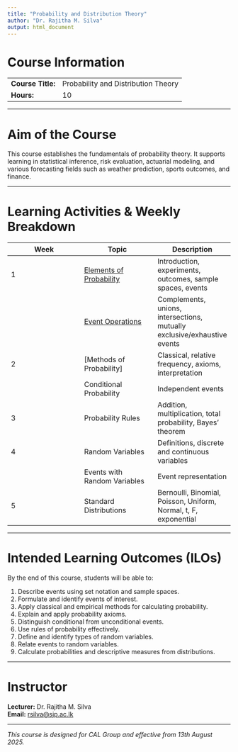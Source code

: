 ```yaml
---
title: "Probability and Distribution Theory"
author: "Dr. Rajitha M. Silva"
output: html_document
---
```


# Course Information

|                   |                                     |
|-------------------|-------------------------------------|
| **Course Title:** | Probability and Distribution Theory |
| **Hours:**        | 10                                  |

------------------------------------------------------------------------

# Aim of the Course

This course establishes the fundamentals of probability theory. It supports learning in statistical inference, risk evaluation, actuarial modeling, and various forecasting fields such as weather prediction, sports outcomes, and finance.

------------------------------------------------------------------------

# Learning Activities & Weekly Breakdown

| **Week** | **Topic** | **Description** |
|----|----|----|
| 1 | [Elements of Probability](week1.html) | Introduction, experiments, outcomes, sample spaces, events |
|  | [Event Operations](week1part2.html) | Complements, unions, intersections, mutually exclusive/exhaustive events |
| 2 | \[Methods of Probability\] | Classical, relative frequency, axioms, interpretation |
|  | Conditional Probability | Independent events |
| 3 | Probability Rules | Addition, multiplication, total probability, Bayes' theorem |
| 4 | Random Variables | Definitions, discrete and continuous variables |
|  | Events with Random Variables | Event representation |
| 5 | Standard Distributions | Bernoulli, Binomial, Poisson, Uniform, Normal, t, F, exponential |

------------------------------------------------------------------------

# Intended Learning Outcomes (ILOs)

By the end of this course, students will be able to:

1.  Describe events using set notation and sample spaces.\
2.  Formulate and identify events of interest.\
3.  Apply classical and empirical methods for calculating probability.\
4.  Explain and apply probability axioms.\
5.  Distinguish conditional from unconditional events.\
6.  Use rules of probability effectively.\
7.  Define and identify types of random variables.\
8.  Relate events to random variables.\
9.  Calculate probabilities and descriptive measures from distributions.

------------------------------------------------------------------------

# Instructor

**Lecturer:** Dr. Rajitha M. Silva\
**Email:** [rsilva\@sjp.ac.lk](mailto:rsilva@sjp.ac.lk)

------------------------------------------------------------------------

*This course is designed for CAL Group and effective from 13th August 2025.*
